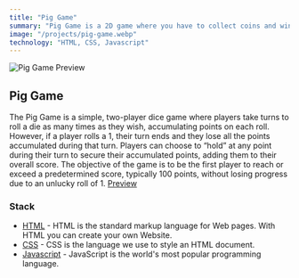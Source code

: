 ```yaml
---
title: "Pig Game"
summary: "Pig Game is a 2D game where you have to collect coins and win. The game theme is 2D platformer."
image: "/projects/pig-game.webp"
technology: "HTML, CSS, Javascript"
---
```


![Pig Game Preview](/projects/pig-game.webp)

## Pig Game

The Pig Game is a simple, two-player dice game where players take turns to roll a die as many times as they wish, accumulating points on each roll. However, if a player rolls a 1, their turn ends and they lose all the points accumulated during that turn. Players can choose to “hold” at any point during their turn to secure their accumulated points, adding them to their overall score. The objective of the game is to be the first player to reach or exceed a predetermined score, typically 100 points, without losing progress due to an unlucky roll of 1.
[Preview](https://pig-game-js-kappa.vercel.app/)

### Stack

- [HTML](https://www.w3schools.com/html/html_basic.asp) - HTML is the standard markup language for Web pages. With HTML you can create your own Website.
- [CSS](https://www.w3schools.com/css/) - CSS is the language we use to style an HTML document.
- [Javascript](https://www.w3schools.com/js/) - JavaScript is the world's most popular programming language.
